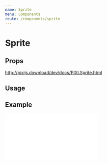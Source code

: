 ```yaml
---
name: Sprite
menu: Components
route: /components/sprite
---
```



# Sprite

## Props

http://pixijs.download/dev/docs/PIXI.Sprite.html

## Usage

<Playground>
  <Stage width={300} height={300} options={{ backgroundColor: 0xeef1f5 }}>
    <Sprite image="https://s3-us-west-2.amazonaws.com/s.cdpn.io/693612/coin.png" scale={{ x: 0.5, y: 0.5 }} anchor={0.5} x={150} y={150}  />
  </Stage>
</Playground>

## Example

<iframe 
  height={500} 
  scrolling="no"
  title="Sprite"
  src="//codepen.io/inlet/embed/f68c95780536e31af9678bab19fdd4b5/?height=300&theme-id=33987&default-tab=result&embed-version=2"
  frameBorder="no"
  allowFullScreen={true}
  style={{ width: '100%' }} />
